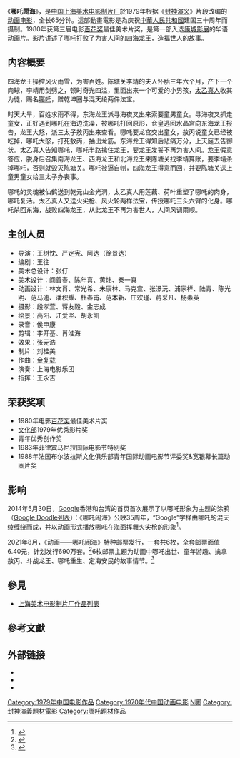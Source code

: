{{noteTA
|1=zh:戛纳;zh-hans:戛纳;zh-hant:戛納;zh-tw:坎城;zh-hk:康城;zh-mo:康城;
}}
{{Infobox Film
| name               = 哪吒鬧海
| image              = 哪吒闹海.JPG
| caption            = 
| director           = 王树忱、严定宪、阿达（徐景达）
| executive_producer =
| producer           = 刘桂美
| writer             = 王往
| narrator           = 
| starring           = 
| music              = [[金复载|金复载]]<br />[[上海电影乐团|上海电影乐团]]
| cinematography     = 段孝萱、蒋友毅、金志成
| editing            = 李开基、肖淮海
| studio             = [[上海美术电影制片厂|上海美术电影制片厂]]
| distributor        = 
| released           = {{flagicon|PRC}}1979年5月
| runtime            = 约65[[分钟|分钟]]
| country            = {{中國大陸電影產地}}
| language           = [[汉语|汉语]]（[[普通话|普通话]]）
| budget             = 
| gross              =
| preceded_by        = 
| followed_by        = 
| cn_name            = 
| hk_name            = 
| tw_name            = 
}}

《'''哪吒鬧海'''》，是[[中国|中国]][[上海美术电影制片厂|上海美术电影制片厂]]於1979年根据《[[封神演义|封神演义]]》片段改编的[[动画电影|动画电影]]，全长65分钟。這部動畫電影是為庆祝[[中華人民共和國|中華人民共和國]]建国三十周年而摄制。1980年获第三届电影[[百花奖|百花奖]]最佳美术片奖，是第一部入选[[康城影展|康城影展]]的华语动画片。影片讲述了[[哪吒|哪吒]]打败了为害人间的四海[[龙王|龙王]]，造福世人的故事。

== 内容概要 ==
四海龙王操控风火雨雪，为害百姓。陈塘关李靖的夫人怀胎三年六个月，产下一个肉球，李靖用剑劈之，顿时奇光四溢，里面出来一个可爱的小男孩，[[太乙真人|太乙真人]]收其为徒，赐名[[哪吒|哪吒]]，赠乾坤圈与混天绫两件法宝。

时天大旱，百姓求雨不得，东海龙王派寻海夜叉出来索要童男童女。寻海夜叉抓走童女，正好遇到哪吒在海边洗澡，被哪吒打回原形，仓皇逃回水晶宫向东海龙王报告，龙王大怒，派三太子敖丙出来查看。哪吒要龙宫交出童女，敖丙说童女已经被吃掉，哪吒大怒，打死敖丙，抽出龙筋。东海龙王得知后悲痛万分，上天庭去告御状。太乙真人告知哪吒，哪吒半路擒住龙王，要龙王发誓不再为害人间。龙王假意答应，脱身后召集南海龙王、西海龙王和北海龙王来陈塘关找李靖算账，要李靖杀掉哪吒，否则就毁灭陈塘关。哪吒被逼自刎，四海龙王得意而回，并要陈塘关送上童男童女给三太子办丧事。

哪吒的灵魂被仙鹤送到乾元山金光洞，太乙真人用莲藕、荷叶重塑了哪吒的肉身，哪吒复活。太乙真人又送火尖枪、风火轮两样法宝，传授哪吒三头六臂的化身。哪吒杀回东海，战败四海龙王，从此龙王不再为害世人，人间风调雨顺。

== 主创人员 ==
*导演：王树忱、严定宪、阿达（徐景达）
*编剧：王往
*美术总设计：张仃
*美术设计：阎善春、陈年喜、黄炜、秦一真
*动画设计：林文肖、常光希、朱康林、马克宣、张澋沅、浦家祥、陆青、陈光明、范马迪、潘积耀、杜春甫、范本新、庄欢瑾、蒋采凡、杨素英
*摄影：段孝萱、蒋友毅、金志成
*绘景：高阳、江爱坚、胡永凯
*录音：侯申康
*剪辑：李开基、肖淮海
*效果：张元浩
*制片：刘桂美
*作曲：[[金复载|金复载]]
*演奏：上海电影乐团
*指挥：王永吉

== 荣获奖项 ==
* 1980年电影[[百花奖|百花奖]]最佳美术片奖
* [[中华人民共和国文化部|文化部]]1979年优秀影片奖
* 青年优秀创作奖
* 1983年菲律宾马尼拉国际电影节特别奖
* 1988年法国布尔波拉斯文化俱乐部青年国际动画电影节评委奖&宽银幕长篇动画片奖

== 影响 ==
2014年5月30日，[[Google|Google]]香港和台湾的首页首次展示了以哪吒形象为主题的涂鸦（[[Google_Doodle列表|Google Doodle列表]]）：《哪吒闹海》公映35周年，“Google”字样由哪吒的混天绫缠绕而成，并以动画形式播放哪吒在海面挥舞火尖枪的形象<ref>{{Cite web|url=http://www.ettoday.net/news/20140530/362808.htm|title=《Google 首頁三太子顯靈？！ 原是紀念動畫35週年》|date=2014-05-30|publisher=Ettoday|accessdate=2014-05-30|archive-date=2015-09-24|archive-url=https://web.archive.org/web/20150924125400/http://www.ettoday.net/news/20140530/362808.htm|dead-url=no}}</ref>。

2021年8月，《动画——哪吒闹海》特种邮票发行，一套共6枚，全套邮票面值6.40元，计划发行690万套。<ref>{{cite news |title=《哪吒闹海》特种邮票发行：一套共6枚，全套面值6.4元 |url=https://china.huanqiu.com/article/44XKunT1iKo |accessdate=2021-11-08 |work=环球网 |archive-date=2021-11-08 |archive-url=https://web.archive.org/web/20211108010151/https://china.huanqiu.com/article/44XKunT1iKo |dead-url=no }}</ref>6枚邮票主题为动画中哪吒出世、童年游趣、擒拿敖丙、斗战龙王、哪吒重生、定海安民的故事情节。<ref>{{cite news |title=重拾童年记忆！《哪吒闹海》特种邮票28日发行 |url=http://www.cnr.cn/erwen/20210828/t20210828_525582514.shtml |accessdate=2021-11-08 |work=央广网 |archive-date=2021-11-08 |archive-url=https://web.archive.org/web/20211108190107/http://www.cnr.cn/erwen/20210828/t20210828_525582514.shtml |dead-url=no }}</ref>

== 參見 ==
* [[上海美术电影制片厂作品列表|上海美术电影制片厂作品列表]]

== 參考文獻 ==
{{Reflist}}

== 外部链接 ==
* {{imdb title|id=0354770}}
* {{YouTube|E0sq2PMkR2c}}
* {{YouTube|efPepw2fGPk|《哪吒鬧海》Google Doodle}}

{{封神演義}}
{{上海美术电影制片厂1970年代作品}}
{{上海美术电影制片厂长篇动画电影}}
[[Category:1979年中国电影作品|Category:1979年中国电影作品]]
[[Category:1970年代中国动画电影|Category:1970年代中国动画电影]]
[[Category:上海美术电影制片厂作品|N哪]]
[[Category:封神演義題材電影|Category:封神演義題材電影]]
[[Category:哪吒题材作品|Category:哪吒题材作品]]